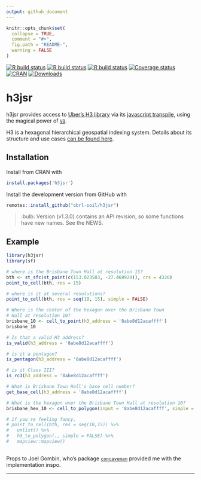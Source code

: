 ```yaml
---
output: github_document
---
```


<!-- README.md is generated from README.Rmd. Please edit that file -->

```r
knitr::opts_chunk$set(
  collapse = TRUE,
  comment = "#>",
  fig.path = "README-",
  warning = FALSE
)
```

[![R build status](https://github.com/obrl-soil/h3jsr/workflows/R-CMD-check/badge.svg)](https://github.com/obrl-soil/h3jsr/actions)
[![R build status](https://github.com/obrl-soil/h3jsr/workflows/test-coverage/badge.svg)](https://github.com/obrl-soil/h3jsr/actions)
[![R build status](https://github.com/obrl-soil/h3jsr/workflows/pkgdown/badge.svg)](https://github.com/obrl-soil/h3jsr/actions)
[![Coverage status](https://codecov.io/gh/obrl-soil/h3jsr/branch/master/graph/badge.svg)](https://codecov.io/github/obrl-soil/h3jsr?branch=master)
[![CRAN](https://www.r-pkg.org/badges/version/h3jsr)](https://cran.r-project.org/package=h3jsr)
[![Downloads](https://cranlogs.r-pkg.org/badges/grand-total/h3jsr)](https://www.r-pkg.org/pkg/h3jsr)

# h3jsr

h3jsr provides access to [Uber's H3 library](https://github.com/uber/h3) via its [javascript transpile](https://github.com/uber/h3-js), using the magical power of [`V8`](https://github.com/jeroen/v8).

H3 is a hexagonal hierarchical geospatial indexing system. Details about its structure and use cases [can be found here](https://h3geo.org/docs/).

## Installation

Install from CRAN with 

```r
install.packages('h3jsr')
```

Install the development version from GitHub with

```r
remotes::install_github("obrl-soil/h3jsr")
```


> :bulb: Version (v1.3.0) contains an API revision, so some functions have new names. See the NEWS.


## Example

```r
library(h3jsr)
library(sf)

# where is the Brisbane Town Hall at resolution 15?
bth <- st_sfc(st_point(c(153.023503, -27.468920)), crs = 4326)
point_to_cell(bth, res = 15)

# where is it at several resolutions?
point_to_cell(bth, res = seq(10, 15), simple = FALSE)

# Where is the center of the hexagon over the Brisbane Town 
# Hall at resolution 10?
brisbane_10 <- cell_to_point(h3_address = '8abe8d12acaffff')
brisbane_10

# Is that a valid H3 address?
is_valid(h3_address = '8abe8d12acaffff')

# is it a pentagon?
is_pentagon(h3_address = '8abe8d12acaffff')

# is it Class III?
is_rc3(h3_address = '8abe8d12acaffff')

# What is Brisbane Town Hall's base cell number?
get_base_cell(h3_address = '8abe8d12acaffff')

# What is the hexagon over the Brisbane Town Hall at resolution 10?
brisbane_hex_10 <- cell_to_polygon(input = '8abe8d12acaffff', simple = FALSE)

# if you're feeling fancy,
# point_to_cell(bth, res = seq(10,15)) %>%
#   unlist() %>%
#   h3_to_polygon(., simple = FALSE) %>%
#   mapview::mapview()
  
```

Props to Joel Gombin, who's package [`concaveman`](https://github.com/joelgombin/concaveman) provided me with the implementation inspo.

***
